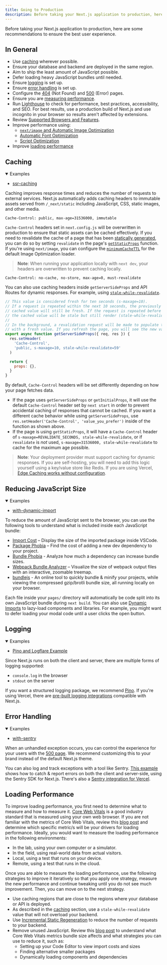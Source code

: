 ```yaml
---
title: Going to Production
description: Before taking your Next.js application to production, here are some recommendations to ensure the best user experience.
---
```


Before taking your Next.js application to production, here are some recommendations to ensure the best user experience.

## In General

-   Use [caching](#caching) wherever possible.
-   Ensure your database and backend are deployed in the same region.
-   Aim to ship the least amount of JavaScript possible.
-   Defer loading heavy JavaScript bundles until needed.
-   Ensure [logging](#logging) is set up.
-   Ensure [error handling](#error-handling) is set up.
-   Configure the [404](/docs/pages/building-your-application/routing/custom-error#404-page) (Not Found) and [500](/docs/pages/building-your-application/routing/custom-error#500-page) (Error) pages.
-   Ensure you are [measuring performance](/docs/pages/building-your-application/optimizing/analytics).
-   Run [Lighthouse](https://developers.google.com/web/tools/lighthouse) to check for performance, best practices, accessibility, and SEO. For best results, use a production build of Next.js and use incognito in your browser so results aren't affected by extensions.
-   Review [Supported Browsers and Features](/docs/architecture/supported-browsers).
-   Improve performance using:
    -   [`next/image` and Automatic Image Optimization](/docs/pages/building-your-application/optimizing/images)
    -   [Automatic Font Optimization](/docs/pages/building-your-application/optimizing/fonts)
    -   [Script Optimization](/docs/pages/building-your-application/optimizing/scripts)
-   Improve [loading performance](#loading-performance)

## Caching

<details open>
  <summary>
    Examples
  </summary>

-   [ssr-caching](https://github.com/vercel/next.js/tree/canary/examples/ssr-caching)

</details>

Caching improves response times and reduces the number of requests to external services. Next.js automatically adds caching headers to immutable assets served from `/_next/static` including JavaScript, CSS, static images, and other media.

```terminal
Cache-Control: public, max-age=31536000, immutable
```

`Cache-Control` headers set in `next.config.js` will be overwritten in production to ensure that static assets can be cached effectively. If you need to revalidate the cache of a page that has been [statically generated](/docs/pages/building-your-application/rendering/static-site-generation), you can do so by setting `revalidate` in the page's [`getStaticProps`](/docs/pages/building-your-application/data-fetching/get-static-props) function. If you're using `next/image`, you can configure the [`minimumCacheTTL`](/docs/pages/api-reference/components/image#minimumcachettl) for the default Image Optimization loader.

> **Note**: When running your application locally with `next dev`, your headers are overwritten to prevent caching locally.

```terminal
Cache-Control: no-cache, no-store, max-age=0, must-revalidate
```

You can also use caching headers inside `getServerSideProps` and API Routes for dynamic responses. For example, using [`stale-while-revalidate`](https://web.dev/stale-while-revalidate/).

```jsx
// This value is considered fresh for ten seconds (s-maxage=10).
// If a request is repeated within the next 10 seconds, the previously
// cached value will still be fresh. If the request is repeated before 59 seconds,
// the cached value will be stale but still render (stale-while-revalidate=59).
//
// In the background, a revalidation request will be made to populate the cache
// with a fresh value. If you refresh the page, you will see the new value.
export async function getServerSideProps({ req, res }) {
  res.setHeader(
    'Cache-Control',
    'public, s-maxage=10, stale-while-revalidate=59'
  )

  return {
    props: {},
  }
}
```

By default, `Cache-Control` headers will be set differently depending on how your page fetches data.

-   If the page uses `getServerSideProps` or `getInitialProps`, it will use the default `Cache-Control` header set by `next start` in order to prevent accidental caching of responses that cannot be cached. If you want a different cache behavior while using `getServerSideProps`, use `res.setHeader('Cache-Control', 'value_you_prefer')` inside of the function as shown above.
-   If the page is using `getStaticProps`, it will have a `Cache-Control` header of `s-maxage=REVALIDATE_SECONDS, stale-while-revalidate`, or if `revalidate` is _not_ used, `s-maxage=31536000, stale-while-revalidate` to cache for the maximum age possible.

> **Note**: Your deployment provider must support caching for dynamic responses. If you are self-hosting, you will need to add this logic yourself using a key/value store like Redis. If you are using Vercel, [Edge Caching works without configuration](https://vercel.com/docs/edge-network/caching?utm_source=next-site&utm_medium=docs&utm_campaign=next-website).

## Reducing JavaScript Size

<details open>
  <summary>
    Examples
  </summary>

-   [with-dynamic-import](https://github.com/vercel/next.js/tree/canary/examples/with-dynamic-import)

</details>

To reduce the amount of JavaScript sent to the browser, you can use the following tools to understand what is included inside each JavaScript bundle:

-   [Import Cost](https://marketplace.visualstudio.com/items?itemName=wix.vscode-import-cost) – Display the size of the imported package inside VSCode.
-   [Package Phobia](https://packagephobia.com/) – Find the cost of adding a new dev dependency to your project.
-   [Bundle Phobia](https://bundlephobia.com/) - Analyze how much a dependency can increase bundle sizes.
-   [Webpack Bundle Analyzer](https://github.com/vercel/next.js/tree/canary/packages/next-bundle-analyzer) – Visualize the size of webpack output files with an interactive, zoomable treemap.
-   [bundlejs](https://bundlejs.com/) - An online tool to quickly bundle & minify your projects, while viewing the compressed gzip/brotli bundle size, all running locally on your browser.

Each file inside your `pages/` directory will automatically be code split into its own JavaScript bundle during `next build`. You can also use [Dynamic Imports](/docs/pages/building-your-application/optimizing/lazy-loading) to lazy-load components and libraries. For example, you might want to defer loading your modal code until a user clicks the open button.

## Logging

<details open>
  <summary>
    Examples
  </summary>

-   [Pino and Logflare Example](https://github.com/Logflare/next-pino-logflare-logging-example)

</details>

Since Next.js runs on both the client and server, there are multiple forms of logging supported:

-   `console.log` in the browser
-   `stdout` on the server

If you want a structured logging package, we recommend [Pino](https://www.npmjs.com/package/pino). If you're using Vercel, there are [pre-built logging integrations](https://vercel.com/integrations?utm_source=next-site&utm_medium=docs&utm_campaign=next-website#logging) compatible with Next.js.

## Error Handling

<details open>
  <summary>
    Examples
  </summary>

-   [with-sentry](https://github.com/vercel/next.js/tree/canary/examples/with-sentry)

</details>

When an unhandled exception occurs, you can control the experience for your users with the [500 page](/docs/pages/building-your-application/routing/custom-error#500-page). We recommend customizing this to your brand instead of the default Next.js theme.

You can also log and track exceptions with a tool like Sentry. [This example](https://github.com/vercel/next.js/tree/canary/examples/with-sentry) shows how to catch & report errors on both the client and server-side, using the Sentry SDK for Next.js. There's also a [Sentry integration for Vercel](https://vercel.com/integrations/sentry?utm_source=next-site&utm_medium=docs&utm_campaign=next-website).

## Loading Performance

To improve loading performance, you first need to determine what to measure and how to measure it. [Core Web Vitals](https://vercel.com/blog/core-web-vitals?utm_source=next-site&utm_medium=docs&utm_campaign=next-website) is a good industry standard that is measured using your own web browser. If you are not familiar with the metrics of Core Web Vitals, review this [blog post](https://vercel.com/blog/core-web-vitals?utm_source=next-site&utm_medium=docs&utm_campaign=next-website) and determine which specific metric/s will be your drivers for loading performance. Ideally, you would want to measure the loading performance in the following environments:

-   In the lab, using your own computer or a simulator.
-   In the field, using real-world data from actual visitors.
-   Local, using a test that runs on your device.
-   Remote, using a test that runs in the cloud.

Once you are able to measure the loading performance, use the following strategies to improve it iteratively so that you apply one strategy, measure the new performance and continue tweaking until you do not see much improvement. Then, you can move on to the next strategy.

-   Use caching regions that are close to the regions where your database or API is deployed.
-   As described in the [caching](#caching) section, use a `stale-while-revalidate` value that will not overload your backend.
-   Use [Incremental Static Regeneration](/docs/pages/building-your-application/data-fetching/incremental-static-regeneration) to reduce the number of requests to your backend.
-   Remove unused JavaScript. Review this [blog post](https://calibreapp.com/blog/bundle-size-optimization) to understand what Core Web Vitals metrics bundle size affects and what strategies you can use to reduce it, such as:
    -   Setting up your Code Editor to view import costs and sizes
    -   Finding alternative smaller packages
    -   Dynamically loading components and dependencies
